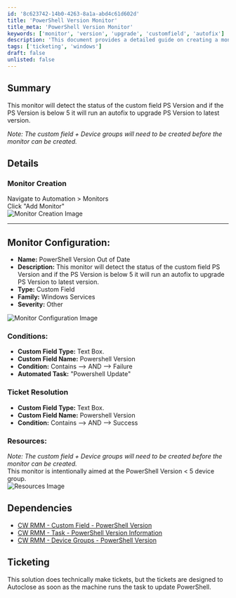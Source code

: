```yaml
---
id: '8c623742-14b0-4263-8a1a-abd4c61d602d'
title: 'PowerShell Version Monitor'
title_meta: 'PowerShell Version Monitor'
keywords: ['monitor', 'version', 'upgrade', 'customfield', 'autofix']
description: 'This document provides a detailed guide on creating a monitor that detects the status of the custom field PS Version. If the PS Version is below 5, it will automatically run a fix to upgrade to the latest version. It includes steps for monitor creation, configuration, conditions, ticket resolution, and dependencies.'
tags: ['ticketing', 'windows']
draft: false
unlisted: false
---
```

## Summary

This monitor will detect the status of the custom field PS Version and if the PS Version is below 5 it will run an autofix to upgrade PS Version to latest version.

*Note: The custom field + Device groups will need to be created before the monitor can be created.*

## Details

### Monitor Creation
Navigate to Automation > Monitors  
Click "Add Monitor"  
![Monitor Creation Image](../../../static/img/PowerShell-Version/image_11.png)

---

## Monitor Configuration:
- **Name:** PowerShell Version Out of Date
- **Description:** This monitor will detect the status of the custom field PS Version and if the PS Version is below 5 it will run an autofix to upgrade PS Version to latest version.
- **Type:** Custom Field
- **Family:** Windows Services
- **Severity:** Other

![Monitor Configuration Image](../../../static/img/PowerShell-Version/image_12.png)

### Conditions:
- **Custom Field Type:** Text Box.
- **Custom Field Name:** Powershell Version
- **Condition:** Contains --> AND --> Failure
- **Automated Task:** "Powershell Update"

### Ticket Resolution
- **Custom Field Type:** Text Box.
- **Custom Field Name:** Powershell Version
- **Condition:** Contains --> AND --> Success

### Resources:
*Note: The custom field + Device groups will need to be created before the monitor can be created.*  
This monitor is intentionally aimed at the PowerShell Version \< 5 device group.  
![Resources Image](../../../static/img/PowerShell-Version/image_13.png)

## Dependencies
- [CW RMM - Custom Field - PowerShell Version](https://proval.itglue.com/DOC-5078775-12824368)  
- [CW RMM - Task - PowerShell Version Information](https://proval.itglue.com/DOC-5078775-12824367)  
- [CW RMM - Device Groups - PowerShell Version](https://proval.itglue.com/DOC-5078775-12824362)  

## Ticketing
This solution does technically make tickets, but the tickets are designed to Autoclose as soon as the machine runs the task to update PowerShell.












